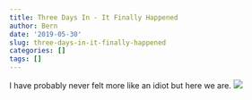 ```yaml
---
title: Three Days In - It Finally Happened
author: Bern
date: '2019-05-30'
slug: three-days-in-it-finally-happened
categories: []
tags: []
---
```

I have probably never felt more like an idiot but here we are. ![](/post/2019-05-30-three-days-in-it-finally-happened_files/fullsizeoutput_1c40.jpeg)